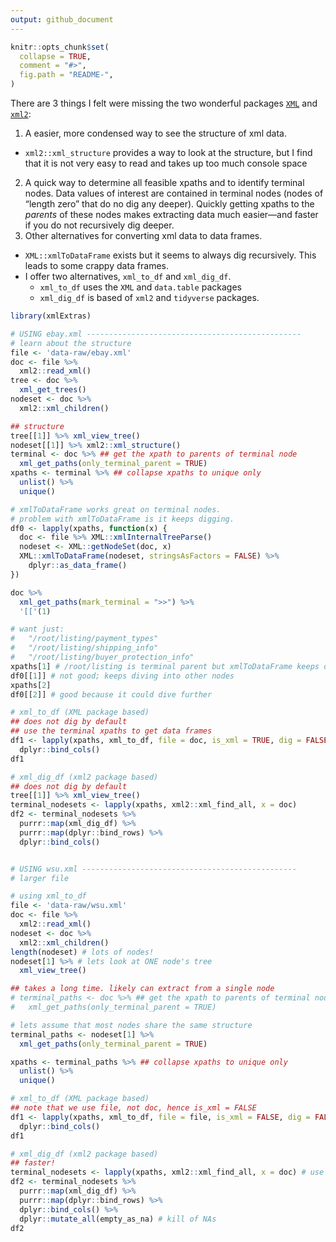 ```yaml
---
output: github_document
---
```


<!-- README.md is generated from README.Rmd. Please edit that file -->

```r
knitr::opts_chunk$set(
  collapse = TRUE,
  comment = "#>",
  fig.path = "README-",
)
```

There are 3 things I felt were missing the two wonderful packages [`XML`](https://cran.r-project.org/web/packages/XML/index.html) and [`xml2`](https://github.com/hadley/xml2):

1. A easier, more condensed way to see the structure of xml data.
  - `xml2::xml_structure` provides a way to look at the structure, but I find that it is not very easy to read and takes up too much console space
2. A quick way to determine all feasible xpaths and to identify terminal nodes. Data values of interest are contained in terminal nodes (nodes of "length zero" that do no dig any deeper). Quickly getting xpaths to the *parents* of these nodes makes extracting data much easier---and faster if you do not recursively dig deeper.
3. Other alternatives for converting xml data to data frames.
  - `XML::xmlToDataFrame` exists but it seems to always dig recursively. This leads to some crappy data frames.
  - I offer two alternatives, `xml_to_df` and `xml_dig_df`.
    - `xml_to_df` uses the `XML` and `data.table` packages
    - `xml_dig_df` is based of `xml2` and `tidyverse` packages.
    

```r
library(xmlExtras)

# USING ebay.xml ------------------------------------------------
# learn about the structure
file <- 'data-raw/ebay.xml'
doc <- file %>%
  xml2::read_xml()
tree <- doc %>%
  xml_get_trees()
nodeset <- doc %>%
  xml2::xml_children()

## structure
tree[[1]] %>% xml_view_tree()
nodeset[[1]] %>% xml2::xml_structure()
terminal <- doc %>% ## get the xpath to parents of terminal node
  xml_get_paths(only_terminal_parent = TRUE)
xpaths <- terminal %>% ## collapse xpaths to unique only
  unlist() %>%
  unique()

# xmlToDataFrame works great on terminal nodes.
# problem with xmlToDataFrame is it keeps digging.
df0 <- lapply(xpaths, function(x) {
  doc <- file %>% XML::xmlInternalTreeParse()
  nodeset <- XML::getNodeSet(doc, x)
  XML::xmlToDataFrame(nodeset, stringsAsFactors = FALSE) %>%
    dplyr::as_data_frame()
})

doc %>%
  xml_get_paths(mark_terminal = ">>") %>%
  '[['(1)

# want just:
#   "/root/listing/payment_types"
#   "/root/listing/shipping_info"
#   "/root/listing/buyer_protection_info"
xpaths[1] # /root/listing is terminal parent but xmlToDataFrame keeps digging
df0[[1]] # not good; keeps diving into other nodes
xpaths[2]
df0[[2]] # good because it could dive further

# xml_to_df (XML package based)
## does not dig by default
## use the terminal xpaths to get data frames
df1 <- lapply(xpaths, xml_to_df, file = doc, is_xml = TRUE, dig = FALSE) %>%
  dplyr::bind_cols()
df1

# xml_dig_df (xml2 package based)
## does not dig by default
tree[[1]] %>% xml_view_tree()
terminal_nodesets <- lapply(xpaths, xml2::xml_find_all, x = doc)
df2 <- terminal_nodesets %>%
  purrr::map(xml_dig_df) %>%
  purrr::map(dplyr::bind_rows) %>%
  dplyr::bind_cols()


# USING wsu.xml ------------------------------------------------
# larger file

# using xml_to_df
file <- 'data-raw/wsu.xml'
doc <- file %>%
  xml2::read_xml()
nodeset <- doc %>%
  xml2::xml_children()
length(nodeset) # lots of nodes!
nodeset[1] %>% # lets look at ONE node's tree
  xml_view_tree()

## takes a long time. likely can extract from a single node
# terminal_paths <- doc %>% ## get the xpath to parents of terminal node
#   xml_get_paths(only_terminal_parent = TRUE)

# lets assume that most nodes share the same structure
terminal_paths <- nodeset[1] %>%
  xml_get_paths(only_terminal_parent = TRUE)

xpaths <- terminal_paths %>% ## collapse xpaths to unique only
  unlist() %>%
  unique()

# xml_to_df (XML package based)
## note that we use file, not doc, hence is_xml = FALSE
df1 <- lapply(xpaths, xml_to_df, file = file, is_xml = FALSE, dig = FALSE) %>%
  dplyr::bind_cols()
df1

# xml_dig_df (xml2 package based)
## faster!
terminal_nodesets <- lapply(xpaths, xml2::xml_find_all, x = doc) # use xml docs, not nodesets! I think this is because it searches the 'root'.
df2 <- terminal_nodesets %>%
  purrr::map(xml_dig_df) %>%
  purrr::map(dplyr::bind_rows) %>%
  dplyr::bind_cols() %>%
  dplyr::mutate_all(empty_as_na) # kill of NAs
df2

```
  

